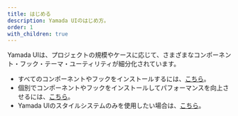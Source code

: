 ```yaml
---
title: はじめる
description: Yamada UIのはじめ方。
order: 1
with_children: true
---
```


Yamada UIは、プロジェクトの規模やケースに応じて、さまざまなコンポーネント・フック・テーマ・ユーティリティが細分化されています。

- すべてのコンポーネントやフックをインストールするには、[こちら](/getting-started/installation)。
- 個別でコンポーネントやフックをインストールしてパフォーマンスを向上させるには、[こちら](/getting-started/installation/individually)。
- Yamada UIのスタイルシステムのみを使用したい場合は、[こちら](/getting-started/installation/minimal)。
